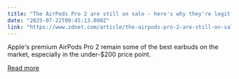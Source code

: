 ```yaml
---
title: "The AirPods Pro 2 are still on sale - here's why they're legit in 2025"
date: "2025-07-22T09:45:13.000Z"
link: "https://www.zdnet.com/article/the-airpods-pro-2-are-still-on-sale-heres-why-theyre-legit-in-2025/"
---
```


Apple's premium AirPods Pro 2 remain some of the best earbuds on the market, especially in the under-$200 price point.

[Read more](https://www.zdnet.com/article/the-airpods-pro-2-are-still-on-sale-heres-why-theyre-legit-in-2025/)
